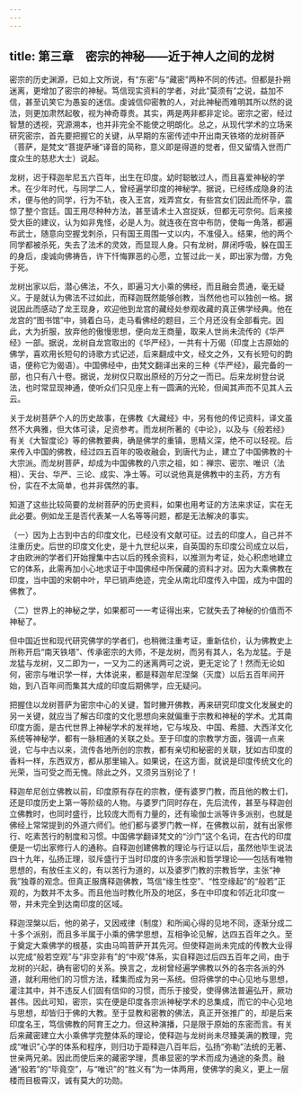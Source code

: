 ```yaml
---
---
---
```

title: 第三章　密宗的神秘——近于神人之间的龙树
---




密宗的历史渊源，已如上文所说，有“东密”与“藏密”两种不同的传述。但都是扑朔迷离，更增加了密宗的神秘。笃信现实资料的学者，对此“莫须有”之说，益加不信，甚至讥笑它为愚妄的迷信。虔诚信仰密教的人，对此神秘而难明其所以然的说法，则更加肃然起敬，视为神奇尊贵。其实，两是两非都非定论。密宗之密，经过智慧的透视，究源溯本，也并非完全不能使之明朗化。总之，从现代学术的立场来研究密宗，首先要把握它的关键，从早期的东密传述中开出南天铁塔的龙树菩萨（菩萨，是梵文“菩提萨埵”译音的简称，意义即是得道的觉者，但又留情入世而广度众生的慈悲大士）说起。

龙树，迟于释迦牟尼五六百年，出生在印度。幼时聪敏过人，而且喜爱神秘的学术。在少年时代，与同学二人，曾经遍学印度的神秘学。据说，已经练成隐身的法术，便与他的同学，行为不轨，夜入王宫，戏弄宫女，有些宫女们因此而怀孕，震惊了整个宫廷。国王用尽种种方法，甚至请术士入宫捉妖，但都无可奈何。后来接受大臣的建议，认为如非鬼怪，必是人为。就连夜在宫中布防，使每一角落，都遍布武士，随意向空握戈刺杀，只有国王周围一丈以内，不准侵入。结果，他的两个同学都被杀死，失去了法术的灵效，而显现人身。只有龙树，屏闭呼吸，躲在国王的身后，虔诚向佛祷告，许下忏悔罪恶的心愿，立誓过此一关，即出家为僧，方免于死。

龙树出家以后，潜心佛法，不久，即遍习大小乘的佛经，而且融会贯通，毫无疑义。于是就认为佛法不过如此，而释迦既然能够创教，当然他也可以独创一格。据说因此而感动了龙王现身，欢迎他到龙宫的藏经处参观收藏的真正佛学经典。他在龙宫的“图书馆”中，骑着白马，走马看佛经的题目，三个月还没有全部看完。因此，大为折服，放弃他的傲慢思想，便向龙王商量，取来人世尚未流传的《华严经》一部。据说，龙树自龙宫取出的《华严经》，一共有十万偈（印度上古原始的佛学，喜欢用长短句的诗歌方式记述，后来翻成中文，经文之外，又有长短句的韵语，便称它为偈语）。中国佛经中，由梵文翻译出来的三种《华严经》，最完备的一部，也只有八十卷。据说，龙树仅只取出原经的万分之一而已。后来龙树登台说法，也时常显现神通，使听众们只见座上有一圆满的光轮，但闻其声而不见其人云云。

关于龙树菩萨个人的历史故事，在佛教《大藏经》中，另有他的传记资料，译文虽然不大典雅，但大体可读，足资参考。而龙树所著的《中论》，以及与《般若经》有关《大智度论》等的佛教要典，确是佛学的重镇，思精义深，绝不可以轻视。后来传入中国的佛教，经过四五百年的吸收融会，到唐代为止，建立了中国佛教的十大宗派。而龙树菩萨，却成为中国佛教的八宗之祖，如：禅宗、密宗、唯识（法相）、天台、华严、三论、成实、净土等。可以说他真是佛教中的主药，方方有份，实在不太简单，也并非偶然的事。

知道了这些比较简要的龙树菩萨的历史资料，如果也用考证的方法来求证，实在无此必要。例如龙王是否代表某一人名等等问题，都是无法解决的事实。

（一）因为上古到中古的印度文化，已经没有文献可征。过去的印度人，自己并不注重历史。后世的印度文化史，是十九世纪以来，自英国的东印度公司成立以后，才由欧洲的学者们开始搜集中古以后的残余资料，以推测为考证，处心积虑地建立它的体系，此需再加小心地求证于中国佛经中所保藏的资料才对。因为大乘佛教在印度，当中国的宋朝中叶，早已销声绝迹，完全从南北印度传入中国，成为中国的佛教了。

（二）世界上的神秘之学，如果都可一一考证得出来，它就失去了神秘的价值而不神秘了。

但中国近世和现代研究佛学的学者们，也稍微注重考证，重新估价，认为佛教史上所称开启“南天铁塔”、传承密宗的大师，不是龙树，而另有其人，名为龙猛。于是龙猛与龙树，又二即为一，一又为二的迷离两可之说，更无定论了！然而无论如何，密宗与唯识学一样，大体说来，都是释迦牟尼涅槃（灭度）以后五百年间开始，到八百年间而集其大成的印度后期佛学，应无疑问。

把握住以龙树菩萨为密宗中心的关键，暂时撇开佛教，再来研究印度文化发展史的另一关键，就应当了解古印度的文化思想向来就偏重于宗教和神秘的学术。尤其南印度方面，是古代世界上神秘学术的发祥地，它与埃及、中国、希腊、大西洋文化系统等神秘学，都有一脉相通的关联之处。至于印度的宗教学方面，强调一点来说，它与中古以来，流传各地所创的宗教，都有亲切和秘密的关联，犹如古印度的香料一样，东西双方，都从那里输入。如果说，在这方面，就说是印度传统文化的光荣，当可受之而无愧。除此之外，又须另当别论了！

释迦牟尼创立佛教以前，印度原有存在的宗教，便有婆罗门教，而且他的教士们，还是印度历史上第一等阶级的人物。与婆罗门同时存在，先后流传，甚至与释迦创立佛教时，也同时盛行，比较庞大而有力量的，还有瑜伽士派等许多派别，也就是佛经上常常提到的外道六师们。他们都与婆罗门教一样，在佛教以前，就有出家修行、吃素苦行的制度和习惯。中国佛学翻译梵文的“沙门”这个名词，在古代的印度便是一切出家修行人的通称。自释迦创建佛教的理论与行证以后，虽然他毕生说法四十九年，弘扬正理，驳斥盛行于当时印度的许多宗派和哲学理论——包括有唯物思想的，有放任主义的，有以苦行为道的，以及婆罗门教的宗教哲学，主张“神我”独尊的观念。但真正服膺释迦佛教，笃信“缘生性空”、“性空缘起”的“般若”正观的，为数并不太多。而且他当时教化所及的地区，多在中印度和邻近北印度一带，并未完全到达南印度的区域。

释迦涅槃以后，他的弟子，又因戒律（制度）和所闻心得的见地不同，逐渐分成二十多个派别，而且多半属于小乘的佛学思想，互相争论见解，达四五百年之久。至于奠定大乘佛学的根基，实由马鸣菩萨开其先河。但使释迦尚未完成的传教大业得以完成“般若空观”与“非空非有”的“中观”体系，实自释迦过后四五百年之间，由于龙树的兴起，确有密切的关系。换言之，龙树曾经遍学佛教以外的各宗各派的外道，就利用他们的习惯方法，糅集而成为另一系统。但将佛学的中心见地与思想，灌注其中，并不违反人们固有信仰的习惯，而乐于接受，使得佛法普遍弘开，厥功甚伟。因此可知，密宗，实在便是印度各宗派神秘学术的总集成，而它的中心见地与思想，却皆归于佛的大教。至于显教和密教的佛法，真正开张推广的，却是后来印度名王，笃信佛教的阿育王之力。但这种演播，只是限于原始的东密而言。有关后来藏密建立大小乘佛学完整体系的理论，使释迦与龙树尚未尽臻美满的教理，完成“唯识”心学的体系和程序，则归功于距释迦八百年后，弘扬“弥勒”法统的无著、世亲两兄弟。因此而使后来的藏密学理，贯串显密的学术而成为通途的条贯。融通“般若”的“毕竟空”，与“唯识”的“胜义有”为一体两用，使佛学的奥义，更上一层楼而目极霄汉，诚有莫大的功勋。